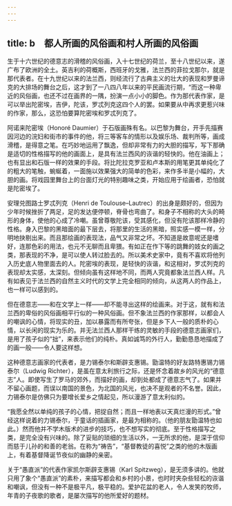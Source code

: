 ```yaml
---
---
---
```

title: b　都人所画的风俗画和村人所画的风俗画
---



生于十六世纪的德意志的滑稽的风俗画，入十七世纪的荷兰，至十八世纪以来，遂广布了欧洲的全土。英吉利的荷概斯，西班牙的戈雅，法兰西的菲拉戈那尔，就是那代表者。在十九世纪以来的法兰西，则经流行了古典主义的壮大的表现和罗曼谛克的大排场的舞台之后，这才到了一八四八年以来的平民画流行期，“而这一种卑近的风俗画，也还不过在画界的一隅，扮演一点小小的脚色。作为那代表作家，是可以举出陀密埃，吉伊，陀该，罗忒列克这四个人的罢。如果要从中再求更惹兴味的作家，那么，这恐怕要算陀密埃和罗忒列克了。

阿诺来陀密埃（Honoré Daumier）于石版画殊有名。以巴黎为舞台，开手先描赛因河边的浣妇和街市的事件的他，将三等客车的情形以及娱乐场、裁判所等，画成滑稽，是得意之笔。在巧妙地运用了飘逸，但却非常有力的大胆的描写，写下那确是适切的性格描写的他的画面上，是具有法兰西风的诙谐的轻快的。他在油画上；也有显出和石版一样的效果的手段。将比陀拉克罗亚和卢本斯的用笔更其单纯化了的粗大的笔触，蜿蜒着，一面施以效果强大的简单的色彩，来作多半是小幅的，大胆的画。将戏园里舞台上的台面灯光的特别趣味之类，开始应用于绘画者，恐怕就是陀密埃了。

安理兑图路士罗忒列克（Henri de Toulouse–Lautrec）的出身是颇好的，但因为少年时候挫折了两足，足的发达便停顿，脊骨也弯曲了。和身子不相称的大头的畸形的身体，使他的心成了冷嘲。虽曾尊敬陀该，受其感化，但没有陀该那样冷静的性格。身入巴黎的黑暗面的最下层去，将那里的生活的黑暗，照实感一模一样，分明地抉剔出来。而且那绘画的表现法，品气又非常之坏。不知道是故意呢还是嗜好，连那色彩的用法，也元不无聊而且卑猥。有如正在作下等的跳舞的妓女的画之类，那表现的不净，是可以使人转过脸去的。所以美术史家中，竟有不喜欢将他列入历史底人物里面去的人。陀密埃的表现，是轻快的诙谐，和这相对，罗忒列克的表现却太实感，太深刻。但倾向虽有这样地不同，而两人究竟都象法兰西人样。凡有如表见于法兰西的自然主义时代的文学上完全相同的倾向，从这两人的作品上，也一样可以感到的。

但在德意志——和在文学上一样——却不能寻出这样的绘画来。对于这，就有和法兰西的卑俗的风俗画相平行似的一种风俗画。但不象法兰西的作家那样，以都会人的嘲讽的心情，将现实的丑，加以暴露而有所夸张，但是乡下人一般的质朴的心情，以长闲的现实为乐的。并无法兰西人那样干练的灵敏的手段的德意志画家们，是用了孩子似的“拙”，来表示他们的纯朴。真如诚笃的外行人，勤勤恳恳地描成了的画一般——令人要这样想。

这种德意志画家的代表者，是力锡泰尔和斯辟支惠锡。勖温特的好友路特惠锡力锡泰尔（Ludwig Richter），是虽在意太利旅行之际，还是怀念着故乡的风光的“德意志”人。即使写生了罗马的郊外，而描好的画，却到处都成了德意志气了。如果并不留心画题，而误以南国的景色，为北国的风光，也决不是观者的不名誉。因此，力锡泰尔是仿佛只为要增长爱乡之情起见，所以漫游了意太利似的。

“我愿全然以单纯的孩子的心情，把捉自然；而且一样地表以天真烂漫的形式。”曾经这样说着的力锡泰尔，于童话的插画家，是最为相称的。（他的朋友勖温特也如此。）然而他并不学木版术的进步的技巧，也不想写实的彻底。至于性格描写之类，是完全没有兴味的。除了妥贴的琐细的生活以外，一无所求的他，是深于信仰而慈于儿孙的和善的老翁。在称为“祷告”，“基督教徒的喜悦”之类的他的木版画上，有着基督降诞节夜似的幽静的亲密。

关于“愚直派”的代表作家凯尔斯辟支惠锡（Karl Spitzweg），是无须多讲的。他就只用了象个“愚直派”的素朴，来描写都会和乡村的小景，也时时夹杂些轻松的诙谐和嘲讽，但没有一种不是极平凡，极平稳的。爱护花盆的老人，令人发笑的牧师，年青的子夜歌的歌者，是屡次描写的他所爱好的题材。